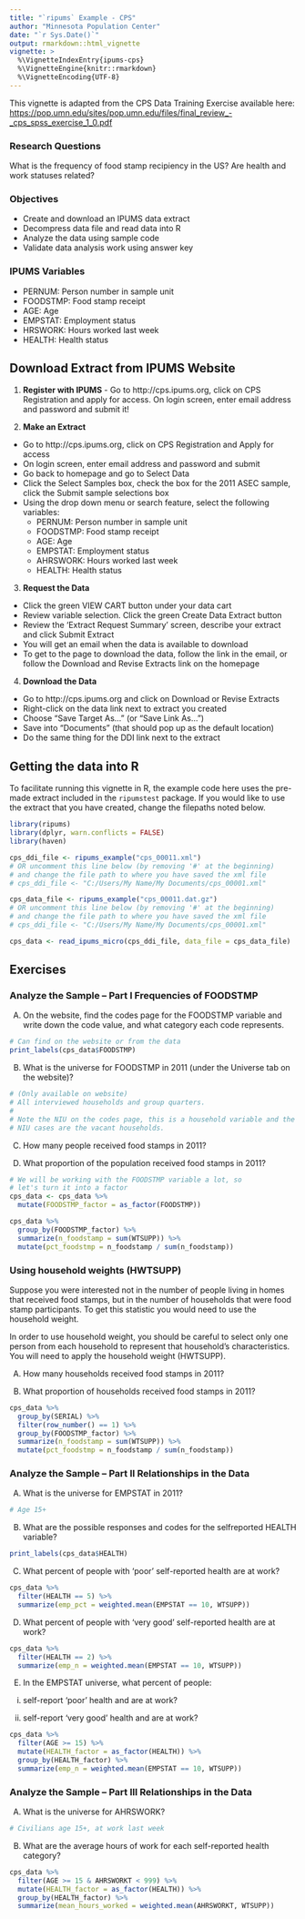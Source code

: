 ```yaml
---
title: "`ripums` Example - CPS"
author: "Minnesota Population Center"
date: "`r Sys.Date()`"
output: rmarkdown::html_vignette
vignette: >
  %\VignetteIndexEntry{ipums-cps}
  %\VignetteEngine{knitr::rmarkdown}
  %\VignetteEncoding{UTF-8}
---
```


This vignette is adapted from the CPS Data Training Exercise available here:
[https://pop.umn.edu/sites/pop.umn.edu/files/final_review_-_cps_spss_exercise_1_0.pdf]()

### Research Questions ##
What is the frequency of food stamp recipiency in the US? Are health and work
statuses related?

### Objectives
- Create and download an IPUMS data extract
- Decompress data file and read data into R
- Analyze the data using sample code
- Validate data analysis work using answer key

### IPUMS Variables
- PERNUM: Person number in sample unit
- FOODSTMP: Food stamp receipt
- AGE: Age
- EMPSTAT: Employment status
- HRSWORK: Hours worked last week
- HEALTH: Health status

## Download Extract from IPUMS Website
1) **Register with IPUMS** - Go to http://cps.ipums.org, click on CPS Registration and apply for access. On login screen, enter email address and password and submit it!

2) **Make an Extract**
  - Go to http://cps.ipums.org, click on CPS Registration and Apply for access
  - On login screen, enter email address and password and submit
  - Go back to homepage and go to Select Data
  - Click the Select Samples box, check the box for the 2011 ASEC sample, click the Submit sample selections box
  - Using the drop down menu or search feature, select the following variables:
    - PERNUM: Person number in sample unit
    - FOODSTMP: Food stamp receipt
    - AGE: Age
    - EMPSTAT: Employment status
    - AHRSWORK: Hours worked last week
    - HEALTH: Health status

3) **Request the Data**
  - Click the green VIEW CART button under your data cart
  - Review variable selection. Click the green Create Data Extract button
  - Review the ‘Extract Request Summary’ screen, describe your extract and click Submit Extract
  - You will get an email when the data is available to download
  - To get to the page to download the data, follow the link in the email, or follow the Download and Revise Extracts link on the homepage

4) **Download the Data**
  - Go to http://cps.ipums.org and click on Download or Revise Extracts
  - Right-click on the data link next to extract you created
  - Choose "Save Target As..." (or "Save Link As...")
  - Save into "Documents" (that should pop up as the default location)
  - Do the same thing for the DDI link next to the extract

## Getting the data into R ##
To facilitate running this vignette in R, the example code here uses
the pre-made extract included in the `ripumstest` package. If you 
would like to use the extract that you have created, change the filepaths 
noted below.

```r
library(ripums)
library(dplyr, warn.conflicts = FALSE)
library(haven)

cps_ddi_file <- ripums_example("cps_00011.xml")
# OR uncomment this line below (by removing '#' at the beginning)
# and change the file path to where you have saved the xml file
# cps_ddi_file <- "C:/Users/My Name/My Documents/cps_00001.xml"

cps_data_file <- ripums_example("cps_00011.dat.gz")
# OR uncomment this line below (by removing '#' at the beginning)
# and change the file path to where you have saved the xml file
# cps_ddi_file <- "C:/Users/My Name/My Documents/cps_00001.xml"

cps_data <- read_ipums_micro(cps_ddi_file, data_file = cps_data_file)
```

## Exercises ##

### Analyze the Sample – Part I Frequencies of FOODSTMP
A) On the website, find the codes page for the FOODSTMP variable
and write down the code value, and what category each code
represents. 
```r
# Can find on the website or from the data
print_labels(cps_data$FOODSTMP)
```
B) What is the universe for FOODSTMP in 2011 (under the
Universe tab on the website)? 
```r
# (Only available on website)
# All interviewed households and group quarters. 
#
# Note the NIU on the codes page, this is a household variable and the
# NIU cases are the vacant households.
```

C) How many people received food stamps in 2011? 

D) What proportion of the population received food stamps in
2011? 

```r
# We will be working with the FOODSTMP variable a lot, so 
# let's turn it into a factor
cps_data <- cps_data %>%
  mutate(FOODSTMP_factor = as_factor(FOODSTMP))

cps_data %>% 
  group_by(FOODSTMP_factor) %>%
  summarize(n_foodstamp = sum(WTSUPP)) %>%
  mutate(pct_foodstmp = n_foodstamp / sum(n_foodstamp))

```


### Using household weights (HWTSUPP)
Suppose you were interested not in the number of people living in
homes that received food stamps, but in the number of households
that were food stamp participants. To get this statistic you would
need to use the household weight.

In order to use household weight, you should be careful to select
only one person from each household to represent that household's
characteristics. You will need to apply the household weight
(HWTSUPP). 

A) How many households received food stamps in 2011?

B) What proportion of households received food stamps in 2011?

```r
cps_data %>% 
  group_by(SERIAL) %>%
  filter(row_number() == 1) %>%
  group_by(FOODSTMP_factor) %>%
  summarize(n_foodstamp = sum(WTSUPP)) %>%
  mutate(pct_foodstmp = n_foodstamp / sum(n_foodstamp))

```

### Analyze the Sample – Part II Relationships in the Data ###
A) What is the universe for EMPSTAT in 2011?
```r
# Age 15+
```

B) What are the possible responses and codes for the selfreported
HEALTH variable? 
```r
print_labels(cps_data$HEALTH)
```

C) What percent of people with ‘poor’ self-reported health are at
work? 
```r
cps_data %>%
  filter(HEALTH == 5) %>%
  summarize(emp_pct = weighted.mean(EMPSTAT == 10, WTSUPP))
```

D) What percent of people with ‘very good’ self-reported health
are at work? 
```r
cps_data %>%
  filter(HEALTH == 2) %>%
  summarize(emp_n = weighted.mean(EMPSTAT == 10, WTSUPP))
```

E) In the EMPSTAT universe, what percent of people:

i. self-report ‘poor’ health and are at work? 

ii. self-report ‘very good’ health and are at work? 

```r
cps_data %>%
  filter(AGE >= 15) %>%
  mutate(HEALTH_factor = as_factor(HEALTH)) %>% 
  group_by(HEALTH_factor) %>%
  summarize(emp_n = weighted.mean(EMPSTAT == 10, WTSUPP))
```

### Analyze the Sample – Part III Relationships in the Data
A) What is the universe for AHRSWORK? 
```r
# Civilians age 15+, at work last week
```

B) What are the average hours of work for each self-reported health
category? 
```r
cps_data %>% 
  filter(AGE >= 15 & AHRSWORKT < 999) %>%
  mutate(HEALTH_factor = as_factor(HEALTH)) %>% 
  group_by(HEALTH_factor) %>%
  summarize(mean_hours_worked = weighted.mean(AHRSWORKT, WTSUPP))
  
```

